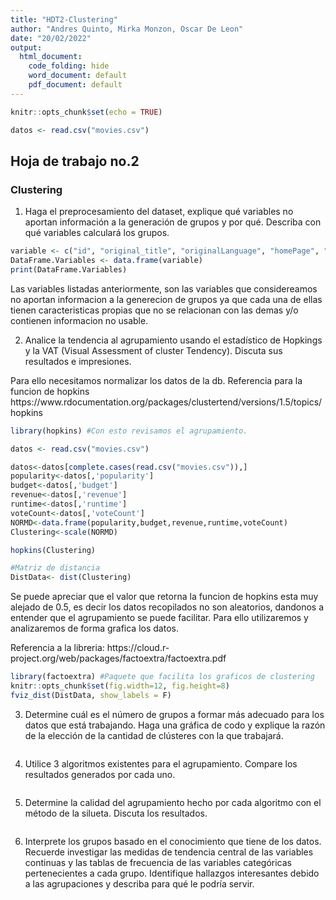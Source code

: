 ```yaml
---
title: "HDT2-Clustering"
author: "Andres Quinto, Mirka Monzon, Oscar De Leon"
date: "20/02/2022"
output: 
  html_document:
    code_folding: hide
    word_document: default
    pdf_document: default
---
```


```r
knitr::opts_chunk$set(echo = TRUE)
```

```r
datos <- read.csv("movies.csv")
```

## Hoja de trabajo no.2 

### Clustering 

1. Haga el preprocesamiento del dataset, explique qué variables no aportan información a la generación de grupos y por qué. Describa con qué variables calculará los grupos.

```r
variable <- c("id", "original_title", "originalLanguage", "homePage", "video", "actorsCharacter")
DataFrame.Variables <- data.frame(variable)
print(DataFrame.Variables)
```

Las variables listadas anteriormente, son las variables que considereamos no aportan informacion a la generecion de grupos ya que cada una de ellas tienen caracteristicas propias que no se relacionan con las demas y/o contienen informacion no usable. 


2. Analice la tendencia al agrupamiento usando el estadístico de Hopkings y la VAT (Visual Assessment of cluster Tendency). Discuta sus resultados e impresiones.

Para ello necesitamos normalizar los datos de la db.
Referencia para la funcion de hopkins
https://www.rdocumentation.org/packages/clustertend/versions/1.5/topics/hopkins
```r
library(hopkins) #Con esto revisamos el agrupamiento.

datos <- read.csv("movies.csv")

datos<-datos[complete.cases(read.csv("movies.csv")),]
popularity<-datos[,'popularity']
budget<-datos[,'budget']
revenue<-datos[,'revenue']
runtime<-datos[,'runtime']
voteCount<-datos[,'voteCount']
NORMD<-data.frame(popularity,budget,revenue,runtime,voteCount)
Clustering<-scale(NORMD)

hopkins(Clustering)

#Matriz de distancia
DistData<- dist(Clustering)

```
Se puede apreciar que el valor que retorna la funcion de hopkins esta muy alejado de 0.5, es decir los datos recopilados no son aleatorios, dandonos a entender que el agrupamiento se puede facilitar. Para ello utilizaremos y analizaremos de forma grafica los datos.

Referencia a la libreria: https://cloud.r-project.org/web/packages/factoextra/factoextra.pdf
```r
library(factoextra) #Paquete que facilita los graficos de clustering
knitr::opts_chunk$set(fig.width=12, fig.height=8) 
fviz_dist(DistData, show_labels = F)

```

3. Determine cuál es el número de grupos a formar más adecuado para los datos que está trabajando. Haga una gráfica de codo y explique la razón de la elección de la cantidad de clústeres con la que trabajará. 

```r

```

4. Utilice 3 algoritmos existentes para el agrupamiento. Compare los resultados generados por cada uno.

```r

```

5. Determine la calidad del agrupamiento hecho por cada algoritmo con el método de la silueta. Discuta los resultados. 

```r

```

6. Interprete  los  grupos  basado  en  el  conocimiento  que  tiene  de  los  datos.  Recuerde  investigar  las medidas de tendencia central de las variables continuas y las tablas de frecuencia de las variables categóricas pertenecientes a cada grupo. Identifique hallazgos interesantes debido a las agrupaciones y describa para qué le podría servir.

